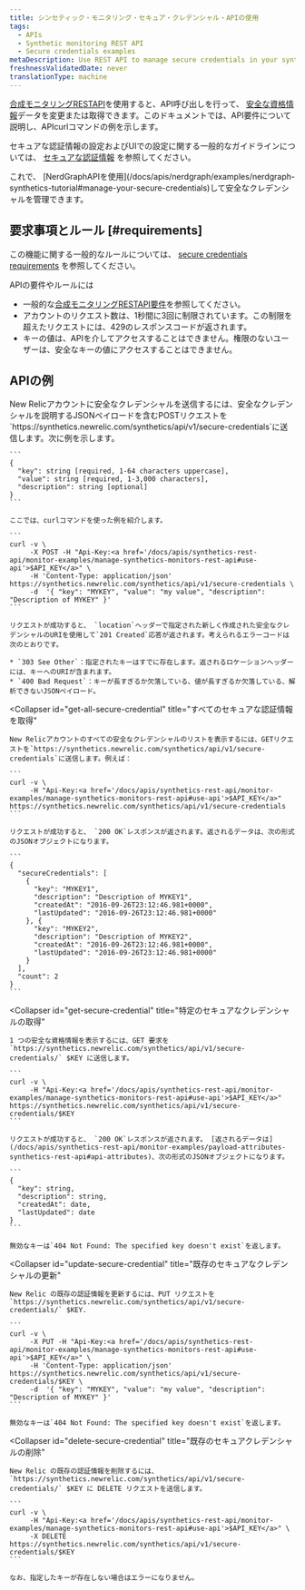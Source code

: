 ```yaml
---
title: シンセティック・モニタリング・セキュア・クレデンシャル・APIの使用
tags:
  - APIs
  - Synthetic monitoring REST API
  - Secure credentials examples
metaDescription: Use REST API to manage secure credentials in your synthetic monitors.
freshnessValidatedDate: never
translationType: machine
---
```


[合成モニタリングRESTAPI](/docs/apis/synthetics-rest-api/monitor-examples/manage-synthetics-monitors-rest-api)を使用すると、API呼び出しを行って、 [安全な資格情報](/docs/synthetics/new-relic-synthetics/using-monitors/secure-credentials-store-credentials-information-scripted-browsers)データを変更または取得できます。このドキュメントでは、API要件について説明し、APIcurlコマンドの例を示します。

セキュアな認証情報の設定およびUIでの設定に関する一般的なガイドラインについては、 [セキュアな認証情報](/docs/synthetics/new-relic-synthetics/using-monitors/secure-credentials-store-credentials-information-scripted-browsers) を参照してください。

<Callout variant="important">
  これで、 [NerdGraphAPIを使用](/docs/apis/nerdgraph/examples/nerdgraph-synthetics-tutorial#manage-your-secure-credentials)して安全なクレデンシャルを管理できます。
</Callout>

## 要求事項とルール [#requirements]

この機能に関する一般的なルールについては、 [secure credentials requirements](/docs/synthetics/new-relic-synthetics/using-monitors/secure-credentials-store-credentials-information-scripted-browsers#requirements) を参照してください。

APIの要件やルールには

* 一般的な[合成モニタリングRESTAPI要件](/docs/apis/synthetics-rest-api/monitor-examples/manage-synthetics-monitors-rest-api#use-api)を参照してください。
* アカウントのリクエスト数は、1秒間に3回に制限されています。この制限を超えたリクエストには、429のレスポンスコードが返されます。
* キーの値は、APIを介してアクセスすることはできません。権限のないユーザーは、安全なキーの値にアクセスすることはできません。

## APIの例

<CollapserGroup>
  <Collapser
    id="add-secure-credential"
    title="セキュアなクレデンシャルの追加"
  >
    New Relicアカウントに安全なクレデンシャルを送信するには、安全なクレデンシャルを説明するJSONペイロードを含むPOSTリクエストを`https://synthetics.newrelic.com/synthetics/api/v1/secure-credentials`に送信します。次に例を示します。

    ```
    {
      "key": string [required, 1-64 characters uppercase],
      "value": string [required, 1-3,000 characters],
      "description": string [optional]
    }
    ```

    ここでは、curlコマンドを使った例を紹介します。

    ```
    curl -v \
         -X POST -H "Api-Key:<a href='/docs/apis/synthetics-rest-api/monitor-examples/manage-synthetics-monitors-rest-api#use-api'>$API_KEY</a>" \
         -H 'Content-Type: application/json' https://synthetics.newrelic.com/synthetics/api/v1/secure-credentials \
         -d  '{ "key": "MYKEY", "value": "my value", "description": "Description of MYKEY" }'
    ```

    リクエストが成功すると、 `location`ヘッダーで指定された新しく作成された安全なクレデンシャルのURIを使用して`201 Created`応答が返されます。考えられるエラーコードは次のとおりです。

    * `303 See Other`：指定されたキーはすでに存在します。返されるロケーションヘッダーには、キーへのURIが含まれます。
    * `400 Bad Request`：キーが長すぎるか欠落している、値が長すぎるか欠落している、解析できないJSONペイロード。
  </Collapser>

  <Collapser
    id="get-all-secure-credential"
    title="すべてのセキュアな認証情報を取得"
  >
    New Relicアカウントのすべての安全なクレデンシャルのリストを表示するには、GETリクエストを`https://synthetics.newrelic.com/synthetics/api/v1/secure-credentials`に送信します。例えば：

    ```
    curl -v \
         -H "Api-Key:<a href='/docs/apis/synthetics-rest-api/monitor-examples/manage-synthetics-monitors-rest-api#use-api'>$API_KEY</a>" https://synthetics.newrelic.com/synthetics/api/v1/secure-credentials
    ```

    リクエストが成功すると、 `200 OK`レスポンスが返されます。返されるデータは、次の形式のJSONオブジェクトになります。

    ```
    {
      "secureCredentials": [
        {
          "key": "MYKEY1",
          "description": "Description of MYKEY1",
          "createdAt": "2016-09-26T23:12:46.981+0000",
          "lastUpdated": "2016-09-26T23:12:46.981+0000"
        }, {
          "key": "MYKEY2",
          "description": "Description of MYKEY2",
          "createdAt": "2016-09-26T23:12:46.981+0000",
          "lastUpdated": "2016-09-26T23:12:46.981+0000"
        }
      ],
      "count": 2
    }
    ```
  </Collapser>

  <Collapser
    id="get-secure-credential"
    title="特定のセキュアなクレデンシャルの取得"
  >
    1 つの安全な資格情報を表示するには、GET 要求を`https://synthetics.newrelic.com/synthetics/api/v1/secure-credentials/` $KEY に送信します。

    ```
    curl -v \
         -H "Api-Key:<a href='/docs/apis/synthetics-rest-api/monitor-examples/manage-synthetics-monitors-rest-api#use-api'>$API_KEY</a>" https://synthetics.newrelic.com/synthetics/api/v1/secure-credentials/$KEY
    ```

    リクエストが成功すると、 `200 OK`レスポンスが返されます。 [返されるデータは](/docs/apis/synthetics-rest-api/monitor-examples/payload-attributes-synthetics-rest-api#api-attributes)、次の形式のJSONオブジェクトになります。

    ```
    {
      "key": string,
      "description": string,
      "createdAt": date,​
      "lastUpdated": date
    }
    ```

    無効なキーは`404 Not Found: The specified key doesn't exist`を返します。
  </Collapser>

  <Collapser
    id="update-secure-credential"
    title="既存のセキュアなクレデンシャルの更新"
  >
    New Relic の既存の認証情報を更新するには、PUT リクエストを`https://synthetics.newrelic.com/synthetics/api/v1/secure-credentials/` $KEY.

    ```
    curl -v \
         -X PUT -H "Api-Key:<a href='/docs/apis/synthetics-rest-api/monitor-examples/manage-synthetics-monitors-rest-api#use-api'>$API_KEY</a>" \
         -H 'Content-Type: application/json' https://synthetics.newrelic.com/synthetics/api/v1/secure-credentials/$KEY \
         -d  '{ "key": "MYKEY", "value": "my value", "description": "Description of MYKEY" }'
    ```

    無効なキーは`404 Not Found: The specified key doesn't exist`を返します。
  </Collapser>

  <Collapser
    id="delete-secure-credential"
    title="既存のセキュアクレデンシャルの削除"
  >
    New Relic の既存の認証情報を削除するには、 `https://synthetics.newrelic.com/synthetics/api/v1/secure-credentials/` $KEY に DELETE リクエストを送信します。

    ```
    curl -v \
         -H "Api-Key:<a href='/docs/apis/synthetics-rest-api/monitor-examples/manage-synthetics-monitors-rest-api#use-api'>$API_KEY</a>" \
         -X DELETE https://synthetics.newrelic.com/synthetics/api/v1/secure-credentials/$KEY
    ```

    なお、指定したキーが存在しない場合はエラーになりません。
  </Collapser>
</CollapserGroup>
